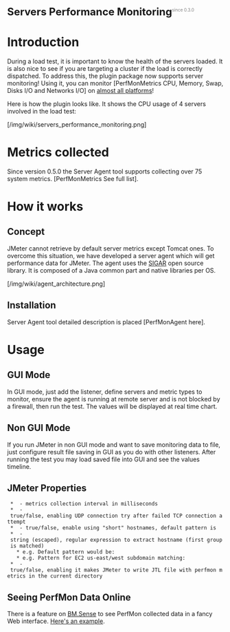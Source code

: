 <font size="5"><B>Servers Performance Monitoring</B><sup><font color=gray size="1">since 0.3.0</font></sup></font>

=Introduction=

During a load test, it is important to know the health of the servers loaded. 
It is also nice to see if you are targeting a cluster if the load is correctly 
dispatched. To address this, the plugin package now supports server monitoring!
Using it, you can monitor [PerfMonMetrics CPU, Memory, Swap, Disks I/O and Networks I/O]
on [http://support.hyperic.com/display/SIGAR/Home#Home-overview almost all platforms]!

Here is how the plugin looks like. It shows the CPU usage of 4 servers involved in the load test:

[/img/wiki/servers_performance_monitoring.png]

=Metrics collected=

Since version 0.5.0 the Server Agent tool supports collecting over 75 system metrics.
[PerfMonMetrics See full list].

=How it works=

==Concept==

JMeter cannot retrieve by default server metrics except Tomcat ones. 
To overcome this situation, we have developed a server agent which will get 
performance data for JMeter. The agent uses 
the [http://support.hyperic.com/display/SIGAR/Home SIGAR] open source library. 
It is composed of a Java common part and native libraries per OS.

[/img/wiki/agent_architecture.png]

==Installation==

Server Agent tool detailed description is placed [PerfMonAgent here].

=Usage=
==GUI Mode==
In GUI mode, just add the listener, define servers and metric types to monitor, 
ensure the agent is running at remote server and is not blocked by a firewall, 
then run the test. The values will be displayed at real time chart.

==Non GUI Mode==
If you run JMeter in non GUI mode and want to save monitoring data to file, 
just configure result file saving in GUI as you do with other listeners. After 
running the test you may load saved file into GUI and see the values timeline.

==JMeter Properties==

  * {{{jmeterPlugin.perfmon.interval}}} - metrics collection interval in milliseconds
  * {{{jmeterPlugin.perfmon.useUDP}}} - true/false, enabling UDP connection try after failed TCP connection attempt
  * {{{jmeterPlugin.perfmon.label.useHostname}}} - true/false, enable using "short" hostnames, default pattern is {{{ ([\w\-]+)\..* }}}
  * {{{jmeterPlugin.perfmon.label.useHostname.pattern}}} - string (escaped), regular expression to extract hostname (first group is matched)
    * e.g. Default pattern would be: {{{ jmeterPlugin.perfmon.label.useHostname.pattern=([\\w\\-]+)\\..* }}}
    * e.g. Pattern for EC2 us-east/west subdomain matching: {{{ jmeterPlugin.perfmon.label.useHostname.pattern=([\w\-]+\.us-(east|west)-[0-9]).* }}}
  * {{{forcePerfmonFile}}} - true/false, enabling it makes JMeter to write JTL file with perfmon metrics in the current directory

== Seeing PerfMon Data Online ==

There is a feature on [https://sense.blazemeter.com/?utm_source=jpgc&utm_medium=wiki&utm_campaign=PerfMon BM.Sense] to see PerfMon collected data in a fancy Web interface.
[https://sense.blazemeter.com/examples/489029/?utm_source=jpgc&utm_medium=wiki&utm_campaign=PerfMon#tab=tabMonitoring Here's an example].